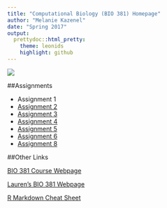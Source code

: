 ```yaml
---
title: "Computational Biology (BIO 381) Homepage"
author: "Melanie Kazenel"
date: "Spring 2017"
output: 
  prettydoc::html_pretty:
    theme: leonids
    highlight: github
---
```


![](IMG_1224.jpg)

##Assignments

* Assignment 1   
* [Assignment 2](Homework02.html)  
* [Assignment 3](Homework003.html)   
* [Assignment 4](Homework04.html)   
* [Assignment 5](Homework05.html)   
* [Assignment 6](Homework06.html)   
* [Assignment 8](Homework08.html) 

##Other Links

[BIO 381 Course Webpage](https://gotellilab.github.io/Bio381/)

[Lauren's BIO 381 Webpage](https://lvash.github.io/Bio381/) 

[R Markdown Cheat Sheet](https://www.rstudio.com/wp-content/uploads/2015/02/rmarkdown-cheatsheet.pdf)

